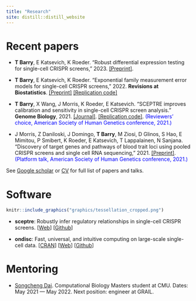 ```yaml
---
title: "Research"
site: distill::distill_website
---
```

# Recent papers

- **T Barry**, E Katsevich, K Roeder. "Robust differential expression testing for single-cell
CRISPR screens," 2023. [[Preprint]](sceptre_2_ms.pdf).  

- **T Barry**, E Katsevich, K Roeder. "Exponential family measurement error models for single-cell CRISPR screens," 2022.  **Revisions at Biostatistics**. [[Preprint]](https://arxiv.org/abs/2201.01879) [[Replication code]](https://github.com/timothy-barry/glmeiv-manuscript)

- **T Barry**, X Wang, J Morris, K Roeder, E Katsevich. "SCEPTRE improves calibration and sensitivity in single-cell CRISPR screen analysis." **Genome Biology**, 2021. [[Journal]](https://genomebiology.biomedcentral.com/articles/10.1186/s13059-021-02545-2). [[Replication code]](https://github.com/Katsevich-Lab/sceptre-manuscript). <span style="color:blue">(Reviewers' choice, American Society of Human Genetics conference, 2021.)</span>

- J Morris, Z Daniloski, J Domingo, **T Barry**, M Ziosi, D Glinos, S Hao, E Mimitou, P Smibert, K Roeder, E Katsevich, T Lappalainen, N Sanjana. "Discovery of target genes and pathways of blood trait loci using pooled CRISPR screens and single cell RNA sequencing," 2021. [[Preprint]](https://www.biorxiv.org/content/10.1101/2021.04.07.438882v1). <span style="color:blue">(Platform talk, American Society of Human Genetics conference, 2021.)</span>

See [Google scholar](https://scholar.google.com/citations?user=Jrjax-AAAAAJ&hl=en) or  [CV](ResumeCv/timsResume.pdf) for full list of papers and talks.

# Software

```r
knitr::include_graphics("graphics/tessellation_cropped.png")
```

- **sceptre**: Robustly infer regulatory relationships in single-cell CRISPR screens. [[Web](https://katsevich-lab.github.io/sceptre/)] [[Github](https://github.com/katsevich-lab/sceptre)]

- **ondisc**: Fast, universal, and intuitive computing on large-scale single-cell data. [[CRAN](https://cloud.r-project.org/web/packages/ondisc/index.html)] [[Web](https://timothy-barry.github.io/ondisc/)] [[Github](https://github.com/timothy-barry/ondisc)]

# Mentoring

- [Songcheng Dai](https://github.com/Samson-Dai). Computational Biology Masters student at CMU. Dates: May 2021 --- May 2022. Next position: engineer at GRAIL.
